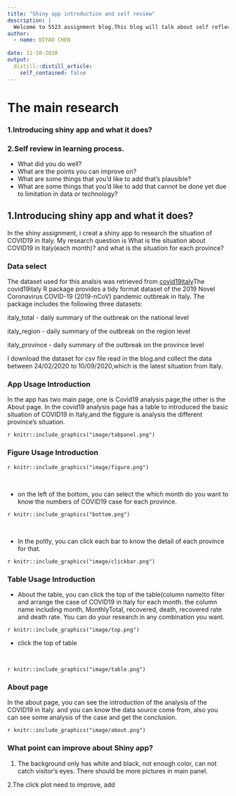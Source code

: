 ```yaml
---
title: "Shiny app introduction and self review"
description: |
  Welcome to 5523 assignment blog.This blog will talk about self reflection in my learning process.
author:
  - name: DIYAO CHEN 
    
date: 11-10-2020
output:
  distill::distill_article:
    self_contained: false
---
```


# The main research
### 1.Introducing shiny app and what it does?
### 2.Self review in learning process.
- What did you do well?
- What are the points you can improve on?
- What are some things that you’d like to add that’s plausible?
- What are some things that you’d like to add that cannot be done yet due to limitation in data or technology?



## 1.Introducing shiny app and what it does?
In the shiny assignment, i creat a shiny app to research the situation of COVID19 in Italy. My research question is What is the situation about COVID19 in Italy(each month)? and what is the situation for each province?

### Data select
The dataset used for this analsis was retrieved from [covid19italy](https://github.com/RamiKrispin/covid19italy)The covid19italy R package provides a tidy format dataset of the 2019 Novel Coronavirus COVID-19 (2019-nCoV) pandemic outbreak in Italy. The package includes the following three datasets:

italy_total - daily summary of the outbreak on the national level

italy_region - daily summary of the outbreak on the region level

italy_province - daily summary of the outbreak on the province level

I download the dataset for csv file read in the blog.and collect the data between 24/02/2020 to 10/09/2020,which is the latest situation from Italy.

### App Usage Introduction
In the app has two main page, one is Covid19 analysis page,the other is the About page. In the covid19 analysis page has a table to introduced the basic situation of COVID19 in Italy,and the figgure is analysis the different province's situation.

`r knitr::include_graphics("image/tabpanel.png")`

### Figure Usage Introduction

`r knitr::include_graphics("image/figure.png")`

<br>

- on the left of the bottom, you can select the which month do you want to know the numbers of COVID19 case for each province.

`r knitr::include_graphics("bottom.png")`

<br>

- In the poltly, you can click each bar to know the detail of each province for that.

`r knitr::include_graphics("image/clickbar.png")`


### Table Usage Introduction
- About the table, you can click the top of the table(column name)to filter and arrange the case of COVID19 in Italy for each month.
the column name including month, MonthlyTotal, recovered, death, recovered rate and death rate. You can do your research in any combination you want.

`r knitr::include_graphics("image/top.png")`

- click the top of table

<br>

`r knitr::include_graphics("image/table.png")`


### About page
In the about page, you can see the introduction of the analysis of the COVID19 in Italy. and you can know the data source come from, also you can see some analysis of the case and get the conclusion.

`r knitr::include_graphics("image/about.png")`


### What point can improve about Shiny app?
1. The background only has white and black, not enough color, can not catch visitor's eyes. There should be more pictures in main panel.

2.The click plot need to improve, add 